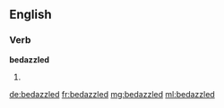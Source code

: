 ==English==

===Verb===
'''bedazzled'''

# {{past of|[[bedazzle]]}}

[[de:bedazzled]]
[[fr:bedazzled]]
[[mg:bedazzled]]
[[ml:bedazzled]]